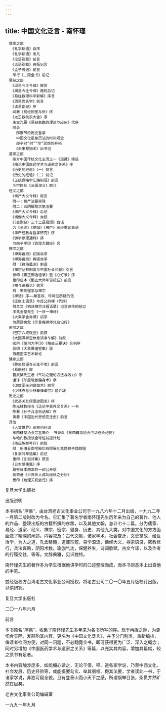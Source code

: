 ```yaml
---
---
---
```

title: 中国文化泛言 - 南怀瑾
---


```
　儒家之部
　　《孔学新语》自序
　　《孔学新语》发凡
　　《论语别裁》前言
　　《论语别裁》再版记言
　　《孟子旁通》前言
　　印行《二顾全书》前记
　易经之部
　　《周易今注今译》叙言
　　《周易今注今译》再校后记
　　《易经数理科学新解》序言
　　《周易尚氏学》前言
　　《读易劄记》序
　　阎著《易经的图与卦》序
　　《太乙数统宗大全》序
　　朱文光著《易经象数的理论与应用》代序
　　附录
　　　邵康节的历史哲学
　　　中国文化星象历法的时间观念
　　　邵子对“时”“空”思想的开拓
　　　《未来预知术》出书记
　道家之部
　　推介中国传统文化主流之一《道藏》缘启
　　《略论中国医药学术与道家之关系》序
　　《历史的经验》（一）前言
　　《历史的经验》（二）前记
　　《正统谋略学汇编初辑》前言
　　毛宗岗批《三国演义》前介
　经义之部
　　《楞严大义今释》叙言
　　附一：楞严法要串珠
　　附二：五阴解脱次第法要
　　《楞严大义今释》后记
　　《楞伽大义今释》自叙
　　《〈金刚经〉三十二品偈颂》自话
　　为《金刚》《楞伽》《楞严》三经重印首语
　　《华严经教与哲学研究》序
　　《佛学原理通释》序
　　为向子平印《敦煌大藏经》言
　禅宗之部
　　《禅海蠡测》初版自序
　　《禅海蠡测》再版自序
　　附：《禅海蠡测》剩语
　　《禅宗丛林制度与中国社会问题》引言
　　景印《雍正御选语录》暨《心灯录》序
　　重印足本《憨山大师年谱疏证》前言
　　《禅与道概论》前言
　　附：宋明理学与禅宗
　　《禅话》序——兼答叔、珍两位质疑的信
　　《庞居士语录》与庞公的禅（代序）
　　荷兰文《初译禅宗马祖语录》记言译作的经过
　　序焦金堂先生《一日一禅诗》
　　《大乘学舍常课》初序
　　为周勋男叙《印普庵禅师咒及记传》
　密宗之部
　　《密宗六成就法》前叙
　　《大圆满禅定休息清净车解》前叙
　　密宗《恒河大手印》《椎击三要诀》合刊序
　　影印《大乘要道密集》跋
　　西藏密宗艺术新论
　健身之部
　　《静坐修道与长生不老》前言
　　《易筋经》叙
　　葛武棨先生著《气功之理论方法与效力》序
　　谢译《印度瑜伽健身术》序
　　《印度军荼利瑜伽术》前言
　　《少林寺与少林拳棒阐宗》前介辞
　历史之部
　　《武圣关壮缪遗迹图志》序
　　陈光棣教授与《泛论中美外交关系》一书
　　陈著《孙子兵法白话解》序
　　黄著《中国近代思想变迁史》前言
　其他
　　《人文世界》杂志创刊词
　　东西精华协会宗旨简介——节录自《东西精华协会中华总会纪要》
　　与哈门教授谈全球性前提计划
　　《南氏族姓考存》前叙
　　附：乐清县南宅殿后石照屏乩笔题狮子踏球图
　　《复翁吟草选集》前记
　　重印《复翁诗集》赘言
　　《日本感事篇》序
　　致答日本朋友的一封公开信
　　跋萧著《世界伟人成功秘诀之分析》
　　景印《地理天机会元》序
```



复旦大学出版社





出版说明


本书初名“序集”，由台湾老古文化事业公司于一九八六年十二月出版，一九九二年一月第二版时改为今名。它汇集了著名学者南怀瑾先生历年来为自己的著作、他人的作品、整理出版的古籍所撰的序跋，以及其他文翰，总计七十二篇。分为儒家、易经、道家、经义、禅宗、密宗、健身、历史、其他九大类，对中国文化的方方面面做了精深的阐述。内容叙及：古代文献，诸家学术，社会变迁，文史掌故，经世治学，为人之道，孔孟精髓，道藏珍蕴，易学源流，佛经大义，禅宗语录，密教修行，兵法谋略，阴阳术数，瑜伽气功，保健养生，诗词歌赋，古文今译，以及作者的行履交往，等等。文辞典雅，见识独特。

南怀瑾先生的著作多为学生根据他讲学时的口述整理而成，而本书则基本上出自他的手笔。

兹经版权方台湾老古文化事业公司授权，将老古公司二〇一〇年五月版校订出版，以供研究。


复旦大学出版社

二〇一八年六月





前言


本书原名“序集”，收集了南怀瑾先生多年来为各书所写的序。现于再版之际，为更切合实际，爰斟酌其内容，更名为《中国文化泛言》，并予分门别类，重新编排，俾读者检阅方便，对同一问题，不必翻竟全书，即可获得更为广泛、深入之概念；同时另增加《中国医药学术与道家之关系》等篇，以充实其内容，增加其篇幅，较之原书有足者。

本书内容触涉庞多，如能细心读之，无论于儒、释、道各家学说，乃至中西文化、社会发展、历史经验等，咸能摄要勾玄、举其纲领、撷其法要，学者读此一书，于诸家学说，非独可窥全貌，且有登泰山而小天下之感，所谓纲举目张，条贯井然旷然在目矣。


老古文化事业公司编辑室

一九九一年九月